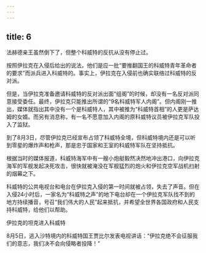 ```yaml
---
---
---
```

title: 6
---



法赫德亲王虽然倒下了，但整个科威特的反抗从没有停止过。

按照伊拉克在入侵后给出的说法，他们是应一批“要推翻国王的科威特青年革命者的要求”而派兵进入科威特的。事实上，伊拉克在入侵前也确实联络过科威特的反对派。

但是，当伊拉克准备邀请科威特的反对派出面“组阁”的时候，却没有一名反对派同意接受委任。最终，伊拉克只能推出所谓的“9名科威特军人内阁”。但内阁刚一推出，媒体就指出其中没有一个是科威特人，其中被推为“科威特首相”的人更是萨达姆的女婿。而另有消息称，有一名不愿意加入内阁的原科威特议员被伊拉克军队投入了监狱。

到了8月3日，尽管伊拉克已经宣布占领了科威特全境，但科威特境内还是可以听到零星的爆炸声和枪声，那是忠于国家和王室的科威特军队在坚持抵抗。

根据当时的媒体报道，科威特海军中有一艘小炮艇毅然决然地冲出港口，向伊拉克海军的军舰发起决死攻击，很快就被淹没在军舰猛烈的炮火和伊拉克空军战机扫射的烟幕之下。

科威特的公共电视台和电台在伊拉克入侵的第一时间就被占领，失去了声音。但在入侵24小时后，一家名为“科威特之声”的地下电台却在一个伊拉克军队找不到的地方持续播音，号召“我们伟大的人民”起来抵抗，并希望全世界各国政府和人民支持科威特，给他们以帮助。

伊拉克的坦克进入科威特



8月5日，逃入沙特境内的科威特国王贾比尔发表电视讲话：“伊拉克绝不会征服我们的意志，我们决不会向侵略者投降！”